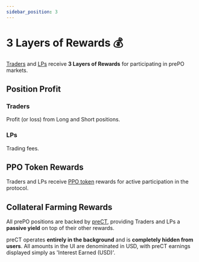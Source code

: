 ```yaml
---
sidebar_position: 3
---
```


# 3 Layers of Rewards 💰

[Traders](/concepts/actors#traders) and [LPs](/concepts/actors#liquidity-providers) receive **3 Layers of Rewards** for participating in prePO markets.

## Position Profit

### Traders

Profit (or loss) from Long and Short positions.

### LPs

Trading fees.

## PPO Token Rewards

Traders and LPs receive [PPO token](/tokenomics) rewards for active participation in the protocol.

## Collateral Farming Rewards

All prePO positions are backed by [preCT](/concepts/prect), providing Traders and LPs a **passive yield** on top of their other rewards.

preCT operates **entirely in the background** and is **completely hidden from users**. All amounts in the UI are denominated in USD, with preCT earnings displayed simply as 'Interest Earned (USD)'.
